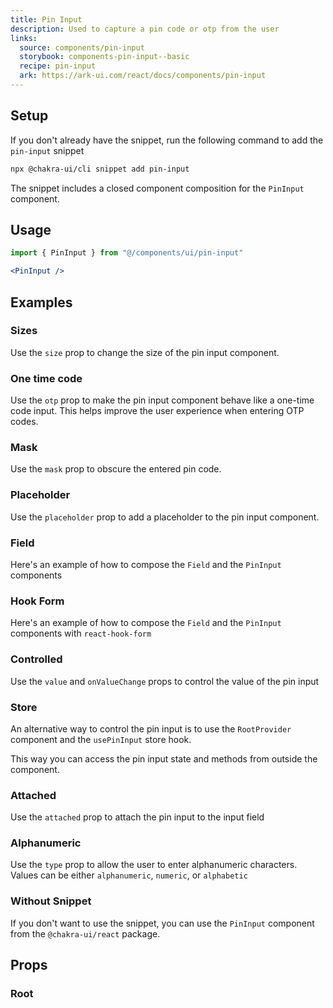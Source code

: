 ```yaml
---
title: Pin Input
description: Used to capture a pin code or otp from the user
links:
  source: components/pin-input
  storybook: components-pin-input--basic
  recipe: pin-input
  ark: https://ark-ui.com/react/docs/components/pin-input
---
```


<ExampleTabs name="pin-input-basic" />

## Setup

If you don't already have the snippet, run the following command to add the
`pin-input` snippet

```sh
npx @chakra-ui/cli snippet add pin-input
```

The snippet includes a closed component composition for the `PinInput`
component.

## Usage

```jsx
import { PinInput } from "@/components/ui/pin-input"
```

```jsx
<PinInput />
```

## Examples

### Sizes

Use the `size` prop to change the size of the pin input component.

<ExampleTabs name="pin-input-with-sizes" />

### One time code

Use the `otp` prop to make the pin input component behave like a one-time code
input. This helps improve the user experience when entering OTP codes.

<ExampleTabs name="pin-input-with-otp" />

### Mask

Use the `mask` prop to obscure the entered pin code.

<ExampleTabs name="pin-input-with-mask" />

### Placeholder

Use the `placeholder` prop to add a placeholder to the pin input component.

<ExampleTabs name="pin-input-with-placeholder" />

### Field

Here's an example of how to compose the `Field` and the `PinInput` components

<ExampleTabs name="pin-input-with-field" />

### Hook Form

Here's an example of how to compose the `Field` and the `PinInput` components
with `react-hook-form`

<ExampleTabs name="pin-input-with-hook-form" />

### Controlled

Use the `value` and `onValueChange` props to control the value of the pin input

<ExampleTabs name="pin-input-controlled" />

### Store

An alternative way to control the pin input is to use the `RootProvider`
component and the `usePinInput` store hook.

This way you can access the pin input state and methods from outside the
component.

<ExampleTabs name="pin-input-with-store" />

### Attached

Use the `attached` prop to attach the pin input to the input field

<ExampleTabs name="pin-input-attached" />

### Alphanumeric

Use the `type` prop to allow the user to enter alphanumeric characters. Values
can be either `alphanumeric`, `numeric`, or `alphabetic`

<ExampleTabs name="pin-input-alphanumeric" />

### Without Snippet

If you don't want to use the snippet, you can use the `PinInput` component from
the `@chakra-ui/react` package.

<ExampleTabs name="pin-input-without-snippet" />

## Props

### Root

<PropTable component="PinInput" part="Root" />
